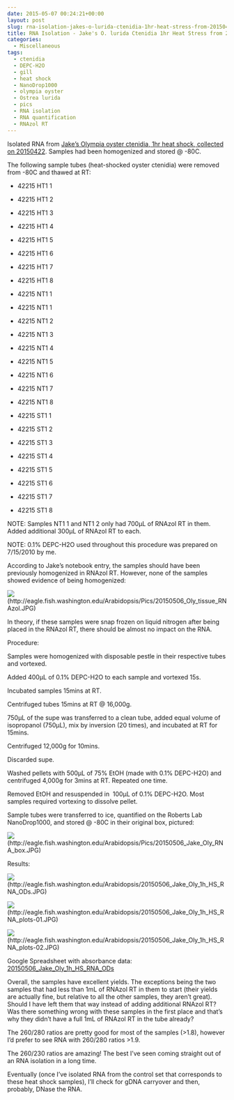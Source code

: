 ```yaml
---
date: 2015-05-07 00:24:21+00:00
layout: post
slug: rna-isolation-jakes-o-lurida-ctenidia-1hr-heat-stress-from-20150422
title: RNA Isolation - Jake's O. lurida Ctenidia 1hr Heat Stress from 20150422
categories:
  - Miscellaneous
tags:
  - ctenidia
  - DEPC-H2O
  - gill
  - heat shock
  - NanoDrop1000
  - olympia oyster
  - Ostrea lurida
  - pics
  - RNA isolation
  - RNA quantification
  - RNAzol RT
---
```


Isolated RNA from [Jake's Olympia oyster ctenidia, 1hr heat shock, collected on 20150422](https://heareresearch.blogspot.com/2015/04/4-22-2015-heatmechanical-shock.html). Samples had been homogenized and stored @ -80C.

The following sample tubes (heat-shocked oyster ctenidia) were removed from -80C and thawed at RT:




    
  * 42215 HT1 1

    
  * 42215 HT1 2

    
  * 42215 HT1 3

    
  * 42215 HT1 4

    
  * 42215 HT1 5

    
  * 42215 HT1 6

    
  * 42215 HT1 7

    
  * 42215 HT1 8

    
  * 42215 NT1 1

    
  * 42215 NT1 1

    
  * 42215 NT1 2

    
  * 42215 NT1 3

    
  * 42215 NT1 4

    
  * 42215 NT1 5

    
  * 42215 NT1 6

    
  * 42215 NT1 7

    
  * 42215 NT1 8

    
  * 42215 ST1 1

    
  * 42215 ST1 2

    
  * 42215 ST1 3

    
  * 42215 ST1 4

    
  * 42215 ST1 5

    
  * 42215 ST1 6

    
  * 42215 ST1 7

    
  * 42215 ST1 8



NOTE: Samples NT1 1 and NT1 2 only had 700μL of RNAzol RT in them. Added additional 300μL of RNAzol RT to each.

NOTE: 0.1% DEPC-H2O used throughout this procedure was prepared on 7/15/2010 by me.

According to Jake's notebook entry, the samples should have been previously homogenized in RNAzol RT. However, none of the samples showed evidence of being homogenized:

![](https://eagle.fish.washington.edu/Arabidopsis/Pics/20150506_Oly_tissue_RNAzol.JPG)(http://eagle.fish.washington.edu/Arabidopsis/Pics/20150506_Oly_tissue_RNAzol.JPG)



In theory, if these samples were snap frozen on liquid nitrogen after being placed in the RNAzol RT, there should be almost no impact on the RNA.



Procedure:

Samples were homogenized with disposable pestle in their respective tubes and vortexed.

Added 400μL of 0.1% DEPC-H2O to each sample and vortexed 15s.

Incubated samples 15mins at RT.

Centrifuged tubes 15mins at RT @ 16,000g.

750μL of the supe was transferred to a clean tube, added equal volume of isopropanol (750μL), mix by inversion (20 times), and incubated at RT for 15mins.

Centrifuged 12,000g for 10mins.

Discarded supe.

Washed pellets with 500μL of 75% EtOH (made with 0.1% DEPC-H2O) and centrifuged 4,000g for 3mins at RT. Repeated one time.

Removed EtOH and resuspended in  100μL of 0.1% DEPC-H2O. Most samples required vortexing to dissolve pellet.

Sample tubes were transferred to ice, quantified on the Roberts Lab NanoDrop1000, and stored @ -80C in their original box, pictured:

![](https://eagle.fish.washington.edu/Arabidopsis/Pics/20150506_Jake_Oly_RNA_box.JPG)(http://eagle.fish.washington.edu/Arabidopsis/Pics/20150506_Jake_Oly_RNA_box.JPG)



Results:

![](https://eagle.fish.washington.edu/Arabidopsis/20150506_Jake_Oly_1h_HS_RNA_ODs.JPG)(http://eagle.fish.washington.edu/Arabidopsis/20150506_Jake_Oly_1h_HS_RNA_ODs.JPG)

![](https://eagle.fish.washington.edu/Arabidopsis/20150506_Jake_Oly_1h_HS_RNA_plots-01.JPG)(http://eagle.fish.washington.edu/Arabidopsis/20150506_Jake_Oly_1h_HS_RNA_plots-01.JPG)

![](https://eagle.fish.washington.edu/Arabidopsis/20150506_Jake_Oly_1h_HS_RNA_plots-02.JPG)(http://eagle.fish.washington.edu/Arabidopsis/20150506_Jake_Oly_1h_HS_RNA_plots-02.JPG)



Google Spreadsheet with absorbance data: [20150506_Jake_Oly_1h_HS_RNA_ODs](https://docs.google.com/spreadsheets/d/1CKiWYWQjlAFirI2pyLZEhCx3UJIV_hAuUDM8FSi1cA4/edit?usp=sharing)

Overall, the samples have excellent yields. The exceptions being the two samples that had less than 1mL of RNAzol RT in them to start (their yields are actually fine, but relative to all the other samples, they aren't great). Should I have left them that way instead of adding additional RNAzol RT? Was there something wrong with these samples in the first place and that's why they didn't have a full 1mL of RNAzol RT in the tube already?

The 260/280 ratios are pretty good for most of the samples (>1.8), however I'd prefer to see RNA with 260/280 ratios >1.9.

The 260/230 ratios are amazing! The best I've seen coming straight out of an RNA isolation in a long time.

Eventually (once I've isolated RNA from the control set that corresponds to these heat shock samples), I'll check for gDNA carryover and then, probably, DNase the RNA.
